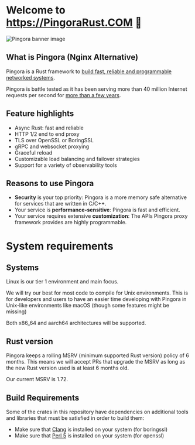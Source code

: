 # Welcome to https://PingoraRust.COM 🚀

![Pingora banner image](/pingora_banner.png)

## What is Pingora (Nginx Alternative)
Pingora is a Rust framework to [build fast, reliable and programmable networked systems](https://blog.cloudflare.com/pingora-open-source).

Pingora is battle tested as it has been serving more than 40 million Internet requests per second for [more than a few years](https://blog.cloudflare.com/how-we-built-pingora-the-proxy-that-connects-cloudflare-to-the-internet).

## Feature highlights
* Async Rust: fast and reliable
* HTTP 1/2 end to end proxy
* TLS over OpenSSL or BoringSSL
* gRPC and websocket proxying
* Graceful reload
* Customizable load balancing and failover strategies
* Support for a variety of observability tools

## Reasons to use Pingora
* **Security** is your top priority: Pingora is a more memory safe alternative for services that are written in C/C++.
* Your service is **performance-sensitive**: Pingora is fast and efficient.
* Your service requires extensive **customization**: The APIs Pingora proxy framework provides are highly programmable.

# System requirements

## Systems
Linux is our tier 1 environment and main focus.

We will try our best for most code to compile for Unix environments. This is for developers and users to have an easier time developing with Pingora in Unix-like environments like macOS (though some features might be missing)

Both x86_64 and aarch64 architectures will be supported.

## Rust version

Pingora keeps a rolling MSRV (minimum supported Rust version) policy of 6 months. This means we will accept PRs that upgrade the MSRV as long as the new Rust version used is at least 6 months old.

Our current MSRV is 1.72.

## Build Requirements

Some of the crates in this repository have dependencies on additional tools and
libraries that must be satisfied in order to build them:

* Make sure that [Clang] is installed on your system (for boringssl)
* Make sure that [Perl 5] is installed on your system (for openssl)

[Clang]:https://clang.llvm.org/
[Perl 5]:https://www.perl.org/

